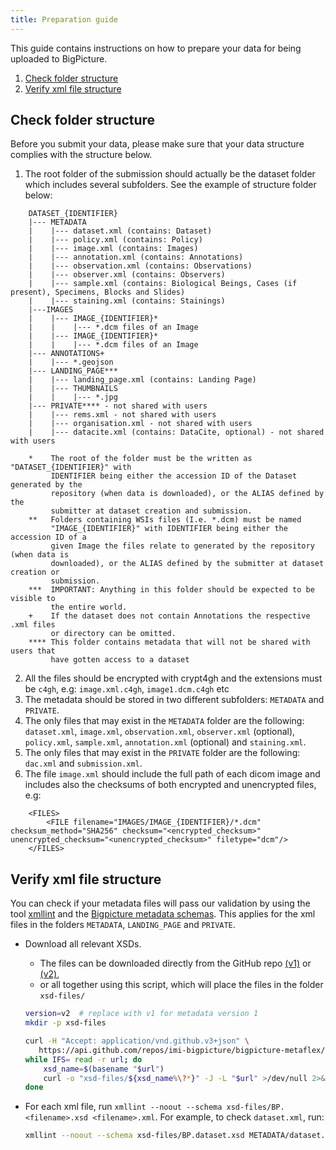 ```yaml
---
title: Preparation guide
---
```


This guide contains instructions on how to prepare your data for being uploaded to BigPicture.

1.  [Check folder structure](#folder-structure)
2.  [Verify xml file structure](#xmllint)



## Check folder structure {#folder-structure}
Before you submit your data, please make sure that your data structure complies with the structure below.

1. The root folder of the submission should actually be the dataset folder which includes several subfolders. See the example of structure folder below:
```
    DATASET_{IDENTIFIER}
    |--- METADATA
    |    |--- dataset.xml (contains: Dataset)
    |    |--- policy.xml (contains: Policy)
    |    |--- image.xml (contains: Images)
    |    |--- annotation.xml (contains: Annotations) 
    |    |--- observation.xml (contains: Observations)
    |    |--- observer.xml (contains: Observers)
    |    |--- sample.xml (contains: Biological Beings, Cases (if present), Specimens, Blocks and Slides)
    |    |--- staining.xml (contains: Stainings)
    |---IMAGES
    |    |--- IMAGE_{IDENTIFIER}*
    |    |    |--- *.dcm files of an Image
    |    |--- IMAGE_{IDENTIFIER}*
    |    |    |--- *.dcm files of an Image
    |--- ANNOTATIONS+
    |    |--- *.geojson
    |--- LANDING_PAGE***
    |    |--- landing_page.xml (contains: Landing Page)
    |    |--- THUMBNAILS
    |    |    |--- *.jpg
    |--- PRIVATE**** - not shared with users
    |    |--- rems.xml - not shared with users
    |    |--- organisation.xml - not shared with users
    |    |--- datacite.xml (contains: DataCite, optional) - not shared with users

    *    The root of the folder must be the written as "DATASET_{IDENTIFIER}" with
         IDENTIFIER being either the accession ID of the Dataset generated by the
         repository (when data is downloaded), or the ALIAS defined by the
         submitter at dataset creation and submission.
    **   Folders containing WSIs files (I.e. *.dcm) must be named
         "IMAGE_{IDENTIFIER}" with IDENTIFIER being either the accession ID of a
         given Image the files relate to generated by the repository (when data is
         downloaded), or the ALIAS defined by the submitter at dataset creation or
         submission.
    ***  IMPORTANT: Anything in this folder should be expected to be visible to
         the entire world.
    +    If the dataset does not contain Annotations the respective .xml files
         or directory can be omitted.
    **** This folder contains metadata that will not be shared with users that
         have gotten access to a dataset
```

2. All the files should be encrypted with crypt4gh and the extensions must be `c4gh`, e.g:
`image.xml.c4gh`, `image1.dcm.c4gh` etc
3. The metadata should be stored in two different subfolders: `METADATA` and `PRIVATE`.
4. The only files that may exist in the `METADATA` folder are the following: `dataset.xml`, `image.xml`, `observation.xml`, `observer.xml` (optional), `policy.xml`, `sample.xml`, `annotation.xml` (optional) and `staining.xml`.
5. The only files that may exist in the `PRIVATE` folder are the following: `dac.xml` and `submission.xml`.
6. The file `image.xml` should include the full path of each dicom image and includes also the checksums of both encrypted and unencrypted files, e.g:
```
    <FILES>
        <FILE filename="IMAGES/IMAGE_{IDENTIFIER}/*.dcm" checksum_method="SHA256" checksum="<encrypted_checksum>" unencrypted_checksum="<unencrypted_checksum>" filetype="dcm"/>
    </FILES>
```

## Verify xml file structure {#xmllint}
You can check if your metadata files will pass our validation by using the tool [xmllint](https://gnome.pages.gitlab.gnome.org/libxml2/xmllint.html)
and the [Bigpicture metadata
schemas](https://github.com/imi-bigpicture/bigpicture-metaflex).
This applies for the xml files in the folders `METADATA`, `LANDING_PAGE` and
`PRIVATE`.

- Download all relevant XSDs.
     - The files can be downloaded directly from the GitHub repo [(v1)](https://github.com/imi-bigpicture/bigpicture-metaflex/tree/v1.0.0/src/)
     or [(v2)](https://github.com/imi-bigpicture/bigpicture-metaflex/tree/main/src),
     - or all together using this script, which will place the files in the folder `xsd-files/`
  ```sh
  version=v2  # replace with v1 for metadata version 1
  mkdir -p xsd-files

  curl -H "Accept: application/vnd.github.v3+json" \
     https://api.github.com/repos/imi-bigpicture/bigpicture-metaflex/contents/src?ref=$version.0.0 | jq -r '.[] | .download_url' |
  while IFS= read -r url; do
      xsd_name=$(basename "$url")
      curl -o "xsd-files/${xsd_name%\?*}" -J -L "$url" >/dev/null 2>&1
  done
  ```

- For each xml file, run
`xmllint --noout --schema xsd-files/BP.<filename>.xsd <filename>.xml`.
For example, to check `dataset.xml`, run:
  ```sh
  xmllint --noout --schema xsd-files/BP.dataset.xsd METADATA/dataset.xml
  ```
